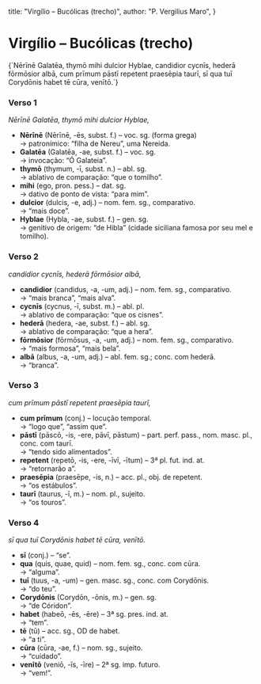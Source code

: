 
  title: "Virgílio – Bucólicas (trecho)",
  author: "P. Vergilius Maro",
}

# Virgílio – Bucólicas (trecho)

<SideBySide>

<Original>
{`Nērīnē Galatēa, thymō mihi dulcior Hyblae,
candidior cycnīs, hederā fōrmōsior albā,
cum prīmum pāstī repetent praesēpia taurī,
sī qua tuī Corydōnis habet tē cūra, venītō.`}
</Original>

<Interlinear>

### Verso 1  
*Nērīnē Galatēa, thymō mihi dulcior Hyblae,*

- **Nērīnē** (Nērīnē, -ēs, subst. f.) – voc. sg. (forma grega)  
  → patronímico: “filha de Nereu”, uma Nereida.  
- **Galatēa** (Galatēa, -ae, subst. f.) – voc. sg.  
  → invocação: “Ó Galateia”.  
- **thymō** (thymum, -ī, subst. n.) – abl. sg.  
  → ablativo de comparação: “que o tomilho”.  
- **mihi** (ego, pron. pess.) – dat. sg.  
  → dativo de ponto de vista: “para mim”.  
- **dulcior** (dulcis, -e, adj.) – nom. fem. sg., comparativo.  
  → “mais doce”.  
- **Hyblae** (Hybla, -ae, subst. f.) – gen. sg.  
  → genitivo de origem: “de Hibla” (cidade siciliana famosa por seu mel e tomilho).

### Verso 2  
*candidior cycnīs, hederā fōrmōsior albā,*

- **candidior** (candidus, -a, -um, adj.) – nom. fem. sg., comparativo.  
  → “mais branca”, “mais alva”.  
- **cycnīs** (cycnus, -ī, subst. m.) – abl. pl.  
  → ablativo de comparação: “que os cisnes”.  
- **hederā** (hedera, -ae, subst. f.) – abl. sg.  
  → ablativo de comparação: “que a hera”.  
- **fōrmōsior** (fōrmōsus, -a, -um, adj.) – nom. fem. sg., comparativo.  
  → “mais formosa”, “mais bela”.  
- **albā** (albus, -a, -um, adj.) – abl. fem. sg.; conc. com hederā.  
  → “branca”.

### Verso 3  
*cum prīmum pāstī repetent praesēpia taurī,*

- **cum prīmum** (conj.) – locução temporal.  
  → “logo que”, “assim que”.  
- **pāstī** (pāscō, -is, -ere, pāvī, pāstum) – part. perf. pass., nom. masc. pl., conc. com taurī.  
  → “tendo sido alimentados”.  
- **repetent** (repetō, -is, -ere, -īvī, -ītum) – 3ª pl. fut. ind. at.  
  → “retornarão a”.  
- **praesēpia** (praesēpe, -is, n.) – acc. pl., obj. de repetent.  
  → “os estábulos”.  
- **taurī** (taurus, -ī, m.) – nom. pl., sujeito.  
  → “os touros”.

### Verso 4  
*sī qua tuī Corydōnis habet tē cūra, venītō.*

- **sī** (conj.) – “se”.  
- **qua** (quis, quae, quid) – nom. fem. sg., conc. com cūra.  
  → “alguma”.  
- **tuī** (tuus, -a, -um) – gen. masc. sg., conc. com Corydōnis.  
  → “do teu”.  
- **Corydōnis** (Corydōn, -ōnis, m.) – gen. sg.  
  → “de Córidon”.  
- **habet** (habeō, -ēs, -ēre) – 3ª sg. pres. ind. at.  
  → “tem”.  
- **tē** (tū) – acc. sg., OD de habet.  
  → “a ti”.  
- **cūra** (cūra, -ae, f.) – nom. sg., sujeito.  
  → “cuidado”.  
- **venītō** (veniō, -īs, -īre) – 2ª sg. imp. futuro.  
  → “vem!”.
</Interlinear>

</SideBySide>

